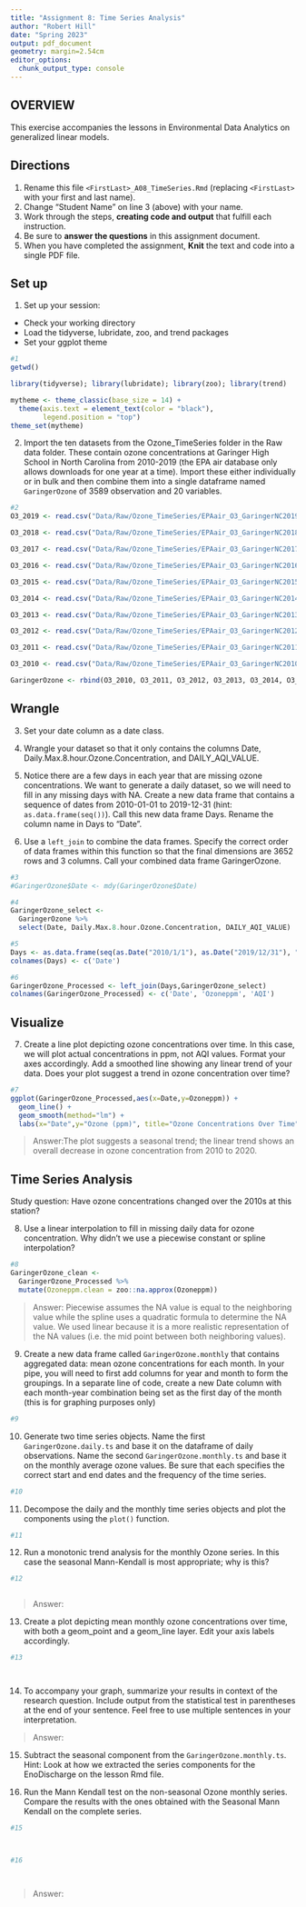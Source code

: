```yaml
---
title: "Assignment 8: Time Series Analysis"
author: "Robert Hill"
date: "Spring 2023"
output: pdf_document
geometry: margin=2.54cm
editor_options: 
  chunk_output_type: console
---
```


## OVERVIEW

This exercise accompanies the lessons in Environmental Data Analytics on generalized linear models. 

## Directions
1. Rename this file `<FirstLast>_A08_TimeSeries.Rmd` (replacing `<FirstLast>` with your first and last name).
2. Change "Student Name" on line 3 (above) with your name.
3. Work through the steps, **creating code and output** that fulfill each instruction.
4. Be sure to **answer the questions** in this assignment document.
5. When you have completed the assignment, **Knit** the text and code into a single PDF file.

## Set up 
1. Set up your session:

* Check your working directory
* Load the tidyverse, lubridate, zoo, and trend packages
* Set your ggplot theme

```r
#1
getwd()

library(tidyverse); library(lubridate); library(zoo); library(trend)

mytheme <- theme_classic(base_size = 14) +
  theme(axis.text = element_text(color = "black"), 
        legend.position = "top")
theme_set(mytheme)
```


2. Import the ten datasets from the Ozone_TimeSeries folder in the Raw data folder. These contain ozone concentrations at Garinger High School in North Carolina from 2010-2019 (the EPA air database only allows downloads for one year at a time). Import these either individually or in bulk and then combine them into a single dataframe named `GaringerOzone` of 3589 observation and 20 variables. 

```r
#2
O3_2019 <- read.csv("Data/Raw/Ozone_TimeSeries/EPAair_O3_GaringerNC2019_raw.csv", stringsAsFactors = TRUE)

O3_2018 <- read.csv("Data/Raw/Ozone_TimeSeries/EPAair_O3_GaringerNC2018_raw.csv", stringsAsFactors = TRUE)

O3_2017 <- read.csv("Data/Raw/Ozone_TimeSeries/EPAair_O3_GaringerNC2017_raw.csv", stringsAsFactors = TRUE)

O3_2016 <- read.csv("Data/Raw/Ozone_TimeSeries/EPAair_O3_GaringerNC2016_raw.csv", stringsAsFactors = TRUE)

O3_2015 <- read.csv("Data/Raw/Ozone_TimeSeries/EPAair_O3_GaringerNC2015_raw.csv", stringsAsFactors = TRUE)

O3_2014 <- read.csv("Data/Raw/Ozone_TimeSeries/EPAair_O3_GaringerNC2014_raw.csv", stringsAsFactors = TRUE)

O3_2013 <- read.csv("Data/Raw/Ozone_TimeSeries/EPAair_O3_GaringerNC2013_raw.csv", stringsAsFactors = TRUE)

O3_2012 <- read.csv("Data/Raw/Ozone_TimeSeries/EPAair_O3_GaringerNC2012_raw.csv", stringsAsFactors = TRUE)

O3_2011 <- read.csv("Data/Raw/Ozone_TimeSeries/EPAair_O3_GaringerNC2011_raw.csv", stringsAsFactors = TRUE)

O3_2010 <- read.csv("Data/Raw/Ozone_TimeSeries/EPAair_O3_GaringerNC2010_raw.csv", stringsAsFactors = TRUE)

GaringerOzone <- rbind(O3_2010, O3_2011, O3_2012, O3_2013, O3_2014, O3_2015, O3_2016, O3_2017, O3_2018, O3_2019)
```

## Wrangle

3. Set your date column as a date class.

4. Wrangle your dataset so that it only contains the columns Date, Daily.Max.8.hour.Ozone.Concentration, and DAILY_AQI_VALUE. 

5. Notice there are a few days in each year that are missing ozone concentrations. We want to generate a daily dataset, so we will need to fill in any missing days with NA. Create a new data frame that contains a sequence of dates from 2010-01-01 to 2019-12-31 (hint: `as.data.frame(seq())`). Call this new data frame Days. Rename the column name in Days to "Date".

6. Use a `left_join` to combine the data frames. Specify the correct order of data frames within this function so that the final dimensions are 3652 rows and 3 columns. Call your combined data frame GaringerOzone. 

```r
#3
#GaringerOzone$Date <- mdy(GaringerOzone$Date)

#4
GaringerOzone_select <-
  GaringerOzone %>%
  select(Date, Daily.Max.8.hour.Ozone.Concentration, DAILY_AQI_VALUE)

#5
Days <- as.data.frame(seq(as.Date("2010/1/1"), as.Date("2019/12/31"), "days"))
colnames(Days) <- c('Date')

#6
GaringerOzone_Processed <- left_join(Days,GaringerOzone_select)
colnames(GaringerOzone_Processed) <- c('Date', 'Ozoneppm', 'AQI')

```

## Visualize

7. Create a line plot depicting ozone concentrations over time. In this case, we will plot actual concentrations in ppm, not AQI values. Format your axes accordingly. Add a smoothed line showing any linear trend of your data. Does your plot suggest a trend in ozone concentration over time?

```r
#7
ggplot(GaringerOzone_Processed,aes(x=Date,y=Ozoneppm)) +
  geom_line() +
  geom_smooth(method="lm") +
  labs(x="Date",y="Ozone (ppm)", title="Ozone Concentrations Over Time")
```

>Answer:The plot suggests a seasonal trend; the linear trend shows an overall decrease
in ozone concentration from 2010 to 2020.

## Time Series Analysis

Study question: Have ozone concentrations changed over the 2010s at this station? 

8. Use a linear interpolation to fill in missing daily data for ozone concentration. Why didn't we use a piecewise constant or spline interpolation?

```r
#8
GaringerOzone_clean <- 
  GaringerOzone_Processed %>%
  mutate(Ozoneppm.clean = zoo::na.approx(Ozoneppm))
```

> Answer: Piecewise assumes the NA value is equal to the neighboring value while
the spline uses a quadratic formula to determine the NA value. We used linear because
it is a more realistic representation of the NA values (i.e. the mid point between
both neighboring values).


9. Create a new data frame called `GaringerOzone.monthly` that contains aggregated data: mean ozone concentrations for each month. In your pipe, you will need to first add columns for year and month to form the groupings. In a separate line of code, create a new Date column with each month-year combination being set as the first day of the month (this is for graphing purposes only)

```r
#9

```


10. Generate two time series objects. Name the first `GaringerOzone.daily.ts` and base it on the dataframe of daily observations. Name the second `GaringerOzone.monthly.ts` and base it on the monthly average ozone values. Be sure that each specifies the correct start and end dates and the frequency of the time series.

```r
#10

```


11. Decompose the daily and the monthly time series objects and plot the components using the `plot()` function.

```r
#11


```


12. Run a monotonic trend analysis for the monthly Ozone series. In this case the seasonal Mann-Kendall is most appropriate; why is this?

```r
#12



```

> Answer: 

13. Create a plot depicting mean monthly ozone concentrations over time, with both a geom_point and a geom_line layer. Edit your axis labels accordingly.

```r
#13




```

14. To accompany your graph, summarize your results in context of the research question. Include output from the statistical test in parentheses at the end of your sentence. Feel free to use multiple sentences in your interpretation.

> Answer: 

15. Subtract the seasonal component from the `GaringerOzone.monthly.ts`. Hint: Look at how we extracted the series components for the EnoDischarge on the lesson Rmd file.

16. Run the Mann Kendall test on the non-seasonal Ozone monthly series. Compare the results with the ones obtained with the Seasonal Mann Kendall on the complete series.

```r
#15



#16




```

> Answer: 
